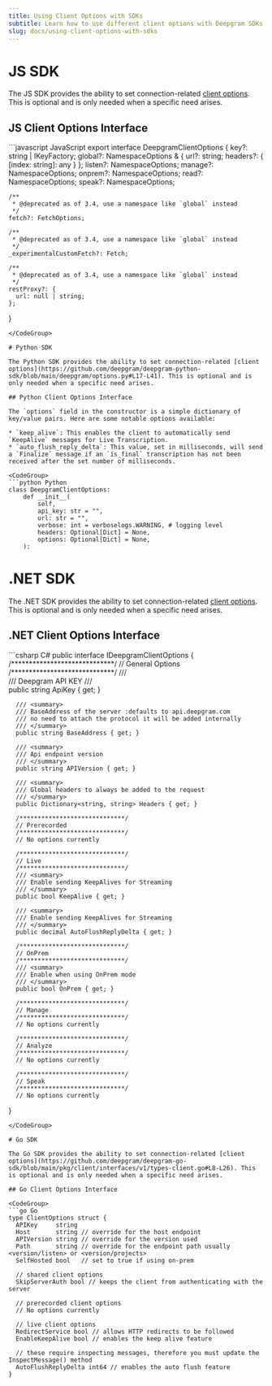 ```yaml
---
title: Using Client Options with SDKs
subtitle: Learn how to use different client options with Deepgram SDKs.
slug: docs/using-client-options-with-sdks
---
```



# JS SDK

The JS SDK provides the ability to set connection-related [client options](https://github.com/deepgram/deepgram-js-sdk/blob/034d5b05169b663be6af4ae1a6b228550016b5c1/src/lib/types/DeepgramClientOptions.ts#L59-L84). This is optional and is only needed when a specific need arises.

## JS Client Options Interface

<CodeGroup>
  ```javascript JavaScript
  export interface DeepgramClientOptions {
    key?: string | IKeyFactory;
    global?: NamespaceOptions & { url?: string; headers?: { [index: string]: any } };
    listen?: NamespaceOptions;
    manage?: NamespaceOptions;
    onprem?: NamespaceOptions;
    read?: NamespaceOptions;
    speak?: NamespaceOptions;

    /**
     * @deprecated as of 3.4, use a namespace like `global` instead
     */
    fetch?: FetchOptions;

    /**
     * @deprecated as of 3.4, use a namespace like `global` instead
     */
    _experimentalCustomFetch?: Fetch;

    /**
     * @deprecated as of 3.4, use a namespace like `global` instead
     */
    restProxy?: {
      url: null | string;
    };
  }
  ```
</CodeGroup>

# Python SDK

The Python SDK provides the ability to set connection-related [client options](https://github.com/deepgram/deepgram-python-sdk/blob/main/deepgram/options.py#L17-L41). This is optional and is only needed when a specific need arises.

## Python Client Options Interface

The `options` field in the constructor is a simple dictionary of key/value pairs. Here are some notable options available:

* `keep_alive`: This enables the client to automatically send `KeepAlive` messages for Live Transcription.
* `auto_flush_reply_delta`: This value, set in milliseconds, will send a `Finalize` message if an `is_final` transcription has not been received after the set number of milliseconds.

<CodeGroup>
  ```python Python
  class DeepgramClientOptions:
      def __init__(
          self,
          api_key: str = "",
          url: str = "",
          verbose: int = verboselogs.WARNING, # logging level
          headers: Optional[Dict] = None,
          options: Optional[Dict] = None,
      ):
  ```
</CodeGroup>

# .NET SDK

The .NET SDK provides the ability to set connection-related [client options](https://github.com/deepgram/deepgram-dotnet-sdk/blob/main/Deepgram/Models/Authenticate/v1/IDeepgramOptions.cs#L7-L74). This is optional and is only needed when a specific need arises.

## .NET Client Options Interface

<CodeGroup>
  ```csharp C#
  public interface IDeepgramClientOptions
  {
      /*****************************/
      // General Options
      /*****************************/
      /// <summary>
      /// Deepgram API KEY
      /// </summary>
      public string ApiKey { get; }

      /// <summary>
      /// BaseAddress of the server :defaults to api.deepgram.com
      /// no need to attach the protocol it will be added internally
      /// </summary>
      public string BaseAddress { get; }

      /// <summary>
      /// Api endpoint version
      /// </summary>
      public string APIVersion { get; }

      /// <summary>
      /// Global headers to always be added to the request
      /// </summary>
      public Dictionary<string, string> Headers { get; }

      /*****************************/
      // Prerecorded
      /*****************************/
      // No options currently

      /*****************************/
      // Live
      /*****************************/
      /// <summary>
      /// Enable sending KeepAlives for Streaming
      /// </summary>
      public bool KeepAlive { get; }

      /// <summary>
      /// Enable sending KeepAlives for Streaming
      /// </summary>
      public decimal AutoFlushReplyDelta { get; }

      /*****************************/
      // OnPrem
      /*****************************/
      /// <summary>
      /// Enable when using OnPrem mode
      /// </summary>
      public bool OnPrem { get; }

      /*****************************/
      // Manage
      /*****************************/
      // No options currently

      /*****************************/
      // Analyze
      /*****************************/
      // No options currently

      /*****************************/
      // Speak
      /*****************************/
      // No options currently
  }
  ```
</CodeGroup>

# Go SDK

The Go SDK provides the ability to set connection-related [client options](https://github.com/deepgram/deepgram-go-sdk/blob/main/pkg/client/interfaces/v1/types-client.go#L8-L26). This is optional and is only needed when a specific need arises.

## Go Client Options Interface

<CodeGroup>
  ```go Go
  type ClientOptions struct {
  	APIKey     string
  	Host       string // override for the host endpoint
  	APIVersion string // override for the version used
  	Path       string // override for the endpoint path usually <version/listen> or <version/projects>
  	SelfHosted bool   // set to true if using on-prem

  	// shared client options
  	SkipServerAuth bool // keeps the client from authenticating with the server

  	// prerecorded client options
  	// No options currently

  	// live client options
  	RedirectService bool // allows HTTP redirects to be followed
  	EnableKeepAlive bool // enables the keep alive feature

  	// these require inspecting messages, therefore you must update the InspectMessage() method
  	AutoFlushReplyDelta int64 // enables the auto flush feature
  }
  ```
</CodeGroup>

